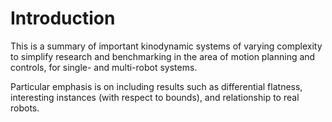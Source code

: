 # Introduction

This is a summary of important kinodynamic systems of varying complexity to simplify research and benchmarking in the area of motion planning and controls, for single- and multi-robot systems.

Particular emphasis is on including results such as differential flatness, interesting instances (with respect to bounds), and relationship to real robots.
